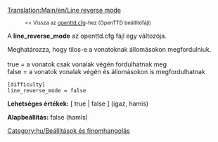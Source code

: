 [[Translation:Main/en/Line reverse mode]]
:<small><< Vissza az [[Main/hu/Openttd.cfg|openttd.cfg]]-hez (OpenTTD beállítófájl)</small>


A '''line_reverse_mode''' az openttd.cfg fájl egy változója.

Meghatározza, hogy tilos-e a vonatoknak állomásokon megfordulniuk.<br><br>
true = a vonatok csak vonalak végén fordulhatnak meg<br>
false = a vonatok vonalak végén és állomásokon is megfordulhatnak<br>

<pre>
[difficulty]
line_reverse_mode = false
</pre>

'''Lehetséges értékek:''' [ true | false ] (igaz, hamis)

'''Alapbeállítás:''' false (hamis)


[[Category:hu/Beállítások és finomhangolás]]